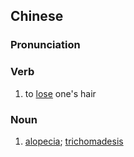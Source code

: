 ==Chinese==
{{zh-forms|s=脱发}}
{{wikipedia|lang=zh}}

===Pronunciation===
{{zh-pron
|m=tuō髮
|c=tyut3 faat3
|mn=qz,xm,zz:thoat-hoat
|cat=v,n
}}

===Verb===
{{zh-verb}}

# to [[lose]] one's hair

===Noun===
{{zh-noun}}

# [[alopecia]]; [[trichomadesis]]